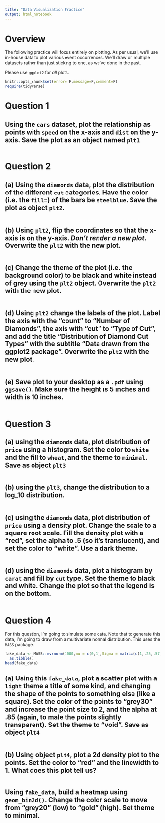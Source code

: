 ```yaml
---
title: "Data Visualization Practice"
output: html_notebook
---
```


# Overview 

The following practice will focus entirely on plotting. As per usual, we'll use in-house data to plot various event occurrences. We'll draw on multiple datasets rather than just sticking to one, as we've done in the past. 

Please use `ggplot2` for _all_ plots.

```r
knitr::opts_chunk$set(error= F,message=F,comment=F)
require(tidyverse)
```


# Question 1

## Using the `cars` dataset, plot the relationship as points with `speed` on the x-axis and `dist` on the y-axis. Save the plot as an object named `plt1`

```r

```


# Question 2

## (a) Using the `diamonds` data, plot the distribution of the different `cut` categories. Have the color (i.e. the `fill=`) of the bars be `steelblue`. Save the plot as object `plt2`.

```r

```

## (b) Using `plt2`, flip the coordinates so that the x-axis is on the y-axis. _Don't render a new plot_. Overwrite the `plt2` with the new plot.

```r

```


## (c) Change the theme of the plot (i.e. the background color) to be black and white instead of grey using the `plt2` object. Overwrite the `plt2` with the new plot.

```r

```

## (d) Using `plt2` change the labels of the plot. Label the axis with the "count" to "Number of Diamonds", the axis with "cut" to "Type of Cut", and add the title "Distribution of Diamond Cut Types" with the subtitle "Data drawn from the ggplot2 package". Overwrite the `plt2` with the new plot.

```r

```

## (e) Save plot to your desktop as a `.pdf` using `ggsave()`. Make sure the height is 5 inches and width is 10 inches. 

```r

```


# Question 3

## (a) using the `diamonds` data, plot distribution of `price` using a histogram. Set the color to `white` and the fill to `wheat`, and the theme to `minimal`. Save as object `plt3`

```r

```

## (b) using the `plt3`, change the distribution to a log_10 distribution.

```r
 
```

## (c) using the `diamonds` data, plot distribution of `price` using a density plot. Change the scale to a square root scale. Fill the density plot with a "red", set the alpha to .5 (so it's translucent), and set the color to "white". Use a dark theme.

```r

```


## (d) using the `diamonds` data, plot a histogram by `carat` and fill by `cut` type. Set the theme to black and white. Change the plot so that the legend is on the bottom. 

```r

```



# Question 4

For this question, I'm going to simulate some data. Note that to generate this data, I'm going to draw from a multivariate normal distribution. This uses the `MASS` package. 

```r
fake_data <- MASS::mvrnorm(1000,mu = c(0,1),Sigma = matrix(c(1,.25,.57,1),nrow = 2)) %>% 
  as.tibble()
head(fake_data)
```


## (a) Using this `fake_data`, plot a scatter plot with a `light` theme a title of some kind, and changing the shape of the points to something else (like a square). Set the color of the points to "grey30" and increase the point size to 2, and the alpha at .85 (again, to male the points slightly transparent). Set the theme to "void". Save as object `plt4`

```r

```


## (b) Using object `plt4`, plot a 2d density plot to the points. Set the color to "red" and the linewidth to 1. What does this plot tell us?

```r

```

## Using `fake_data`, build a heatmap using `geom_bin2d()`. Change the color scale to move from "grey20" (low) to "gold" (high). Set theme to minimal.

```r

```




